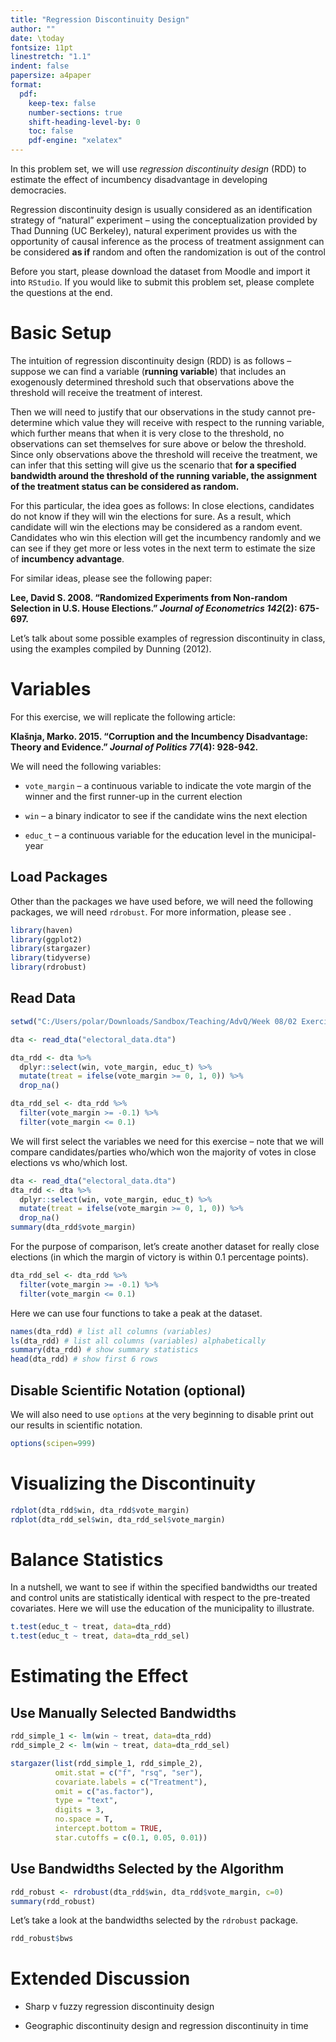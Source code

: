 ```yaml
---
title: "Regression Discontinuity Design"
author: ""
date: \today
fontsize: 11pt
linestretch: "1.1"
indent: false
papersize: a4paper
format:
  pdf:
    keep-tex: false
    number-sections: true
    shift-heading-level-by: 0
    toc: false
    pdf-engine: "xelatex"
---
```


In this problem set, we will use *regression discontinuity design* (RDD) to estimate the effect of incumbency disadvantage in developing democracies.

Regression discontinuity design is usually considered as an identification strategy of "natural" experiment -- using the conceptualization provided by Thad Dunning (UC Berkeley), natural experiment provides us with the opportunity of causal inference as the process of treatment assignment can be considered **as if** random and often the randomization is out of the control

Before you start, please download the dataset from Moodle and import it into `RStudio`. If you would like to submit this problem set, please complete the questions at the end.

# Basic Setup

The intuition of regression discontinuity design (RDD) is as follows -- suppose we can find a variable (**running variable**) that includes an exogenously determined threshold such that observations above the threshold will receive the treatment of interest.

Then we will need to justify that our observations in the study cannot pre-determine which value they will receive with respect to the running variable, which further means that when it is very close to the threshold, no observations can set themselves for sure above or below the threshold. Since only observations above the threshold will receive the treatment, we can infer that this setting will give us the scenario that **for a specified bandwidth around the threshold of the running variable, the assignment of the treatment status can be considered as random.**

For this particular, the idea goes as follows: In close elections, candidates do not know if they will win the elections for sure. As a result, which candidate will win the elections may be considered as a random event. Candidates who win this election will get the incumbency randomly and we can see if they get more or less votes in the next term to estimate the size of **incumbency advantage**.

For similar ideas, please see the following paper:

**Lee, David S. 2008. "Randomized Experiments from Non-random Selection in U.S. House Elections." *Journal of Econometrics 142*(2): 675-697.**

Let's talk about some possible examples of regression discontinuity in class, using the examples compiled by Dunning (2012).

# Variables

For this exercise, we will replicate the following article:

**Klašnja, Marko. 2015. "Corruption and the Incumbency Disadvantage: Theory and Evidence." *Journal of Politics 77*(4): 928-942.**

We will need the following variables:

  - `vote_margin` -- a continuous variable to indicate the vote margin of the winner and the first runner-up in the current election

  - `win` -- a binary indicator to see if the candidate wins the next election

  - `educ_t` -- a continuous variable for the education level in the municipal-year 

## Load Packages

Other than the packages we have used before, we will need the following packages, we will need `rdrobust`. For more information, please see \url{https://rdpackages.github.io/rdrobust/}.

```r
library(haven)
library(ggplot2)
library(stargazer)
library(tidyverse)
library(rdrobust)
```

## Read Data

```r
setwd("C:/Users/polar/Downloads/Sandbox/Teaching/AdvQ/Week 08/02 Exercise/Data")

dta <- read_dta("electoral_data.dta")

dta_rdd <- dta %>%
  dplyr::select(win, vote_margin, educ_t) %>%
  mutate(treat = ifelse(vote_margin >= 0, 1, 0)) %>%
  drop_na()

dta_rdd_sel <- dta_rdd %>%
  filter(vote_margin >= -0.1) %>%
  filter(vote_margin <= 0.1) 
```

We will first select the variables we need for this exercise -- note that we will compare candidates/parties who/which won the majority of votes in close elections vs who/which lost.

```r
dta <- read_dta("electoral_data.dta")
dta_rdd <- dta %>%
  dplyr::select(win, vote_margin, educ_t) %>%
  mutate(treat = ifelse(vote_margin >= 0, 1, 0)) %>%
  drop_na()
summary(dta_rdd$vote_margin)
```

For the purpose of comparison, let's create another dataset for really close elections (in which the margin of victory is within 0.1 percentage points).

```r
dta_rdd_sel <- dta_rdd %>%
  filter(vote_margin >= -0.1) %>%
  filter(vote_margin <= 0.1) 
```

Here we can use four functions to take a peak at the dataset.

```r
names(dta_rdd) # list all columns (variables)
ls(dta_rdd) # list all columns (variables) alphabetically
summary(dta_rdd) # show summary statistics
head(dta_rdd) # show first 6 rows
```

## Disable Scientific Notation (optional)

We will also need to use `options` at the very beginning to disable print out our results in scientific notation.

```r
options(scipen=999)
```

# Visualizing the Discontinuity

```r
rdplot(dta_rdd$win, dta_rdd$vote_margin)
rdplot(dta_rdd_sel$win, dta_rdd_sel$vote_margin)
```

# Balance Statistics

In a nutshell, we want to see if within the specified bandwidths our treated and control units are statistically identical with respect to the pre-treated covariates. Here we will use the education of the municipality to illustrate.

```r
t.test(educ_t ~ treat, data=dta_rdd)
t.test(educ_t ~ treat, data=dta_rdd_sel)
```

# Estimating the Effect

## Use Manually Selected Bandwidths

```r
rdd_simple_1 <- lm(win ~ treat, data=dta_rdd)
rdd_simple_2 <- lm(win ~ treat, data=dta_rdd_sel)

stargazer(list(rdd_simple_1, rdd_simple_2),
          omit.stat = c("f", "rsq", "ser"),
          covariate.labels = c("Treatment"),
          omit = c("as.factor"),
          type = "text",
          digits = 3, 
          no.space = T,
          intercept.bottom = TRUE,
          star.cutoffs = c(0.1, 0.05, 0.01))
```

## Use Bandwidths Selected by the Algorithm

```r
rdd_robust <- rdrobust(dta_rdd$win, dta_rdd$vote_margin, c=0)
summary(rdd_robust)
```

Let's take a look at the bandwidths selected by the `rdrobust` package.

```r
rdd_robust$bws
```

# Extended Discussion

  - Sharp v fuzzy regression discontinuity design

  - Geographic discontinuity design and regression discontinuity in time
